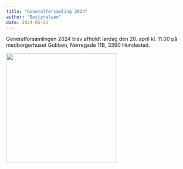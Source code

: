 ```yaml
---
title: "Generalforsamling 2024"
author: "Bestyrelsen"
date: 2024-05-23
---
```


Generalforsamlingen 2024 blev afholdt lørdag den 20. april kl. 11.00 på medborgerhuset Gubben, Nørregade 11B, 3390 Hundested.


![](gubben.jpg){width="300"}
